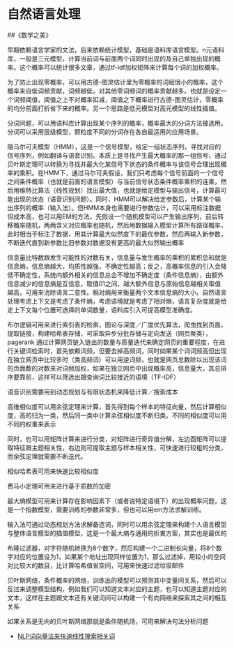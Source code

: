 # 自然语言处理

##《数学之美》

早期依赖语言学家的文法，后来依赖统计模型，基础是语料库语言模型。n元语料库，一般是三元模型，计算当前词与前面两个词同时出现的及自己单独出现的概率。这个概率可以统计很多文章，通过tf-idf加权矩阵来计算每个词的加权概率。

为了防止出现零概率，可以用古德-图灵估计里为零概率的词赋很小的概率，这个概率来自低词频贡献，词频越低，对其他零词频词的概率贡献越多。也就是设定一个词频阈值，阈值之上不对概率扣减，阈值之下概率进行古德-图灵估计，零概率的均分前面打折省下来的概率。另一个思路是低元模型对高元模型的线性插值。

分词问题，可以用语料库计算出现某个序列的概率，概率最大的分词方法被选用。分词可以采用层级模型，颗粒度不同的分词存在各自最适用的应用场景。

隐马尔可夫模型（HMM），这是一个信号模型，给定一组状态序列，寻找对应的信号序列，例如翻译与语音识别。本质上是寻找产生最大概率的那一组信号，通过贝叶斯定理可以转换为寻找并最大化某信号下状态的条件概率与该信号合理出现概率的乘积。在HMM下，通过马尔可夫假设，我们只考虑每个信号前面的一个信号之间条件概率（也就是前面的语言模型）与当前信号状态条件概率乘积的连乘，然后用维特比算法（线性规划）找出最大值，也就是给定模型与输出信号，计算最可能出现的状态（语音识别问题）。同时，HMM可以解决给定参数后，计算某个输出序列的概率（输入法）。但HMM本身也需要进行参数估计，可以采用标注数据但成本高，也可以用EM的方法，先假设一个随机模型可以产生输出序列，前后转移概率随机，两两含义对应概率也随机，然后用数据输入模型计算所有路径概率，此时相当于标注了数据，用其计算最大似然度下的最优参数，然后再输入新参数，不断迭代直到新参数比旧参数对数据没有更高的最大似然输出概率

信息量比特数跟发生可能性的对数有关，信息量与发生概率的乘积的累积总和就是信息熵，信息熵越大，均质性越强，不确定性越高；反之，高概率信息的引入会降低不确定性，系统内额外相关的信息总会不增加不确定度（条件信息熵），由额外信息减少的信息熵是互信息，取值01之间，越大额外信息与原始信息越相关取值越高，可用来消除语言二意性。相对熵用来衡量两个文本信息熵的大小。自然语言处理考虑上下文是考虑了条件熵，考虑语境就是考虑了相对熵，语言复杂度就是给定上下文每个位置可选择的单词数量，语料库引入可提高模型准确度。

布尔逻辑可用来进行索引表的检索，图论与深度／广度优先算法，爬虫找到页面，提取链接，构建哈希表存储，可采取异步分批存储与定向发送（网页聚类），pagerank 通过计算网页链入链出的数量与质量迭代来确定网页的重要程度，在进行关键词检索时，首先依赖词频，但要去掉高频词，同时如果某个词词频高但出现在独立网页中比较多时（类高频词）可以用逆词频，也就是网页总数除以出现该词的页面数的对数来对词频加权，如果在独立网页中出现概率高，信息量大，其总排序要靠前，这样可以筛选出跟查询词比较接近的语境（TF-IDF）

语音识别需要用到动态规划与有限状态机来降低计算／搜索成本

高维相似度可以用余弦定理来计算，首先得到每个样本的特征向量，然后计算相似度，高的归为一类，然后同一类中计算余弦相似度不断归类。不同的相似度可以用不同的权重来表示

同时，也可以用矩阵计算来进行分类，对矩阵进行奇异值分解，左边酉矩阵可以提取特征跟主题相关性，右边则可提取主题与样本相关性，可快速进行较粗的分类，而余弦定理就需要不断迭代。

相似哈希表可用来快速比较相似度

费马小定理可用来进行基于质数的加密

最大熵模型可用来计算存在影响因素下（或者说特定语境下）的出现概率问题，这是一个指数模型，需要训练的参数非常多，但也可以用em方法求解训练。

输入法可通过动态规划方法求解备选词，同时可以用余弦定理来构建个人语言模型与整体语言模型的插值模型，这是一个最大熵与通用的折衷方案，其实也是最优的

布隆过滤器，对字符随机转换为8个数字，然后构建一个二进制长向量，将8个数字对应的位置设为1，如果某个地址出现同样位置为1，那么过滤掉，用较小的空间对比较大的数目，比计算哈希值省空间，可用来快速过滤垃圾邮件

贝叶斯网络，条件概率的网络，训练出的模型可以预测其中变量间关系，然后可以反过来调整模型结构，例如我们可以知道文本对应的主题，也可以知道主题对应的文本，这样在主题跟文本还有关键词间可以构建一个有向网络来探索其之间的相互关系

如果关系是无向的贝叶斯网络那就是条件随机场，可用来解决句法分析问题

- [NLP词向量法来快速线性搜索相关词](https://juliasilge.com/blog/tidy-word-vectors/)

